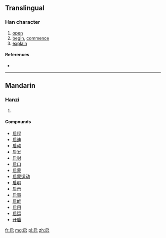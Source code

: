 {{also|啓|啟}}
==Translingual==
{{zh-hanzi-box|[[启]]|[[啟]]}}

===Han character===
{{Han char|rn=30|rad=口|as=04|sn=7|four=|canj=戈尸口 (ISR)|ids=⿸[[户]][[口]]}}

# [[open]]
# [[begin]], [[commence]]
# [[explain]]

====References====
* {{Han ref|kx=0178.210|dkj=03357|dj=0396.070|hdz=10594.100|uh=542F|ud=21551}}

----

==Mandarin==

===Hanzi===
{{cmn-hanzi|tra=[[啓]], [[啟]]|pin=[[qǐ]] ([[qi3]])|wg=ch'i<sup>3</sup>}}

# {{defn|lang=cmn|sort=口04}}

====Compounds====
* [[启程]]
* [[启迪]]
* [[启动]]
* [[启发]]
* [[启封]]
* [[启口]]
* [[启蒙]]
* [[启蒙运动]]
* [[启明]]
* [[启示]]
* [[启事]]
* [[启衅]]
* [[启用]]
* [[启运]]
* [[开启]]

[[fr:启]]
[[mg:启]]
[[pl:启]]
[[zh:启]]